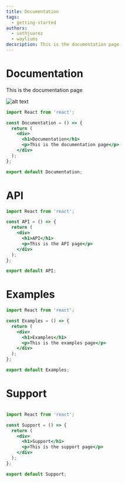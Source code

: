 ```yaml
---
title: Documentation
tags:
  - getting-started
authors:
  - sethjuarez
  - wayliums
decsription: This is the documentation page
---
```


# Documentation

This is the documentation page

![alt text](runtime.png "Title")


```jsx
import React from 'react';

const Documentation = () => {
  return (
    <div>
      <h1>Documentation</h1>
      <p>This is the documentation page</p>
    </div>
  );
};

export default Documentation;
```

# API

```jsx
import React from 'react';

const API = () => {
  return (
    <div>
      <h1>API</h1>
      <p>This is the API page</p>
    </div>
  );
};

export default API;
```

# Examples

```jsx
import React from 'react';

const Examples = () => {
  return (
    <div>
      <h1>Examples</h1>
      <p>This is the examples page</p>
    </div>
  );
};

export default Examples;
```

# Support

```jsx

import React from 'react';

const Support = () => {
  return (
    <div>
      <h1>Support</h1>
      <p>This is the support page</p>
    </div>
  );
};

export default Support;
```

